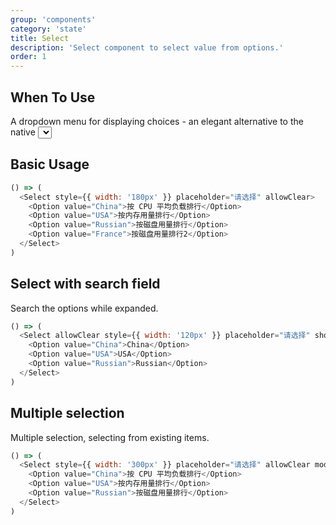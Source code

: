 ```yaml
---
group: 'components'
category: 'state'
title: Select
description: 'Select component to select value from options.'
order: 1
---
```


## When To Use

A dropdown menu for displaying choices - an elegant alternative to the native <select> element.

## Basic Usage

```js live=true
() => (
  <Select style={{ width: '180px' }} placeholder="请选择" allowClear>
    <Option value="China">按 CPU 平均负载排行</Option>
    <Option value="USA">按内存用量排行</Option>
    <Option value="Russian">按磁盘用量排行</Option>
    <Option value="France">按磁盘用量排行2</Option>
  </Select>
)
```

## Select with search field

Search the options while expanded.

```js live=true
() => (
  <Select allowClear style={{ width: '120px' }} placeholder="请选择" showSearch>
    <Option value="China">China</Option>
    <Option value="USA">USA</Option>
    <Option value="Russian">Russian</Option>
  </Select>
)
```

## Multiple selection

Multiple selection, selecting from existing items.

```js live=true
() => (
  <Select style={{ width: '300px' }} placeholder="请选择" allowClear mode="multiple" showArrow>
    <Option value="China">按 CPU 平均负载排行</Option>
    <Option value="USA">按内存用量排行</Option>
    <Option value="Russian">按磁盘用量排行</Option>
  </Select>
)
```
